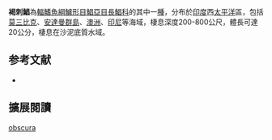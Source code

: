 {{Speciesbox
| status = NE
| status_system = IUCN3.1
| image = 
| image_width = 250px
| genus = Psenopsis
| species = obscura
| authority = [[Haedrich|Haedrich]], 1967
| synonyms = 
}}

'''褐刺鯧'''為[[輻鰭魚綱|輻鰭魚綱]][[鱸形目|鱸形目]][[鯧亞目|鯧亞目]][[長鯧科|長鯧科]]的其中一[[種|種]]，分布於[[印度|印度]]西[[太平洋|太平洋]]區，包括[[莫三比克|莫三比克]]、[[安達曼群島|安達曼群島]]、[[澳洲|澳洲]]、[[印尼|印尼]]等海域，棲息深度200-800公尺，體長可達20公分，棲息在沙泥底質水域。

== 参考文献 ==
{{reflist}}
*{{FishBase_species|genus=Psenopsis|species=obscura|year=2012|month=7}}

== 擴展閱讀 == 
{{refbegin}}
{{wikispecies-inline|Psenopsis obscura|褐刺鯧}}
{{refend}}
{{Taxonbar|from=Q2656253}}

[[Category:刺鯧屬|obscura]]


{{鱸形目小作品}}